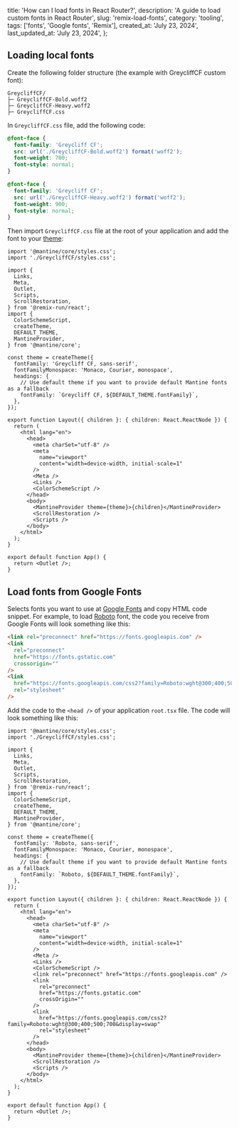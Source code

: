 
  title: 'How can I load fonts in React Router?',
  description: 'A guide to load custom fonts in React Router',
  slug: 'remix-load-fonts',
  category: 'tooling',
  tags: ['fonts', 'Google fonts', 'Remix'],
  created_at: 'July 23, 2024',
  last_updated_at: 'July 23, 2024',
};


## Loading local fonts

Create the following folder structure (the example with GreycliffCF custom font):

```plaintext
GreycliffCF/
├─ GreycliffCF-Bold.woff2
├─ GreycliffCF-Heavy.woff2
├─ GreycliffCF.css
```

In `GreycliffCF.css` file, add the following code:

```css
@font-face {
  font-family: 'Greycliff CF';
  src: url('./GreycliffCF-Bold.woff2') format('woff2');
  font-weight: 700;
  font-style: normal;
}

@font-face {
  font-family: 'Greycliff CF';
  src: url('./GreycliffCF-Heavy.woff2') format('woff2');
  font-weight: 900;
  font-style: normal;
}
```

Then import `GreycliffCF.css` file at the root of your application and
add the font to your [theme](https://mantine.dev/theming/theme-object/):

```tsx
import '@mantine/core/styles.css';
import './GreycliffCF/styles.css';

import {
  Links,
  Meta,
  Outlet,
  Scripts,
  ScrollRestoration,
} from '@remix-run/react';
import {
  ColorSchemeScript,
  createTheme,
  DEFAULT_THEME,
  MantineProvider,
} from '@mantine/core';

const theme = createTheme({
  fontFamily: 'Greycliff CF, sans-serif',
  fontFamilyMonospace: 'Monaco, Courier, monospace',
  headings: {
    // Use default theme if you want to provide default Mantine fonts as a fallback
    fontFamily: `Greycliff CF, ${DEFAULT_THEME.fontFamily}`,
  },
});

export function Layout({ children }: { children: React.ReactNode }) {
  return (
    <html lang="en">
      <head>
        <meta charSet="utf-8" />
        <meta
          name="viewport"
          content="width=device-width, initial-scale=1"
        />
        <Meta />
        <Links />
        <ColorSchemeScript />
      </head>
      <body>
        <MantineProvider theme={theme}>{children}</MantineProvider>
        <ScrollRestoration />
        <Scripts />
      </body>
    </html>
  );
}

export default function App() {
  return <Outlet />;
}
```

## Load fonts from Google Fonts

Selects fonts you want to use at [Google Fonts](https://fonts.google.com/) and copy
HTML code snippet. For example, to load [Roboto](https://fonts.google.com/specimen/Roboto)
font, the code you receive from Google Fonts will look something like this:

```html
<link rel="preconnect" href="https://fonts.googleapis.com" />
<link
  rel="preconnect"
  href="https://fonts.gstatic.com"
  crossorigin=""
/>
<link
  href="https://fonts.googleapis.com/css2?family=Roboto:wght@300;400;500;700&display=swap"
  rel="stylesheet"
/>
```

Add the code to the `<head />` of your application `root.tsx` file.
The code will look something like this:

```tsx
import '@mantine/core/styles.css';
import './GreycliffCF/styles.css';

import {
  Links,
  Meta,
  Outlet,
  Scripts,
  ScrollRestoration,
} from '@remix-run/react';
import {
  ColorSchemeScript,
  createTheme,
  DEFAULT_THEME,
  MantineProvider,
} from '@mantine/core';

const theme = createTheme({
  fontFamily: 'Roboto, sans-serif',
  fontFamilyMonospace: 'Monaco, Courier, monospace',
  headings: {
    // Use default theme if you want to provide default Mantine fonts as a fallback
    fontFamily: `Roboto, ${DEFAULT_THEME.fontFamily}`,
  },
});

export function Layout({ children }: { children: React.ReactNode }) {
  return (
    <html lang="en">
      <head>
        <meta charSet="utf-8" />
        <meta
          name="viewport"
          content="width=device-width, initial-scale=1"
        />
        <Meta />
        <Links />
        <ColorSchemeScript />
        <link rel="preconnect" href="https://fonts.googleapis.com" />
        <link
          rel="preconnect"
          href="https://fonts.gstatic.com"
          crossOrigin=""
        />
        <link
          href="https://fonts.googleapis.com/css2?family=Roboto:wght@300;400;500;700&display=swap"
          rel="stylesheet"
        />
      </head>
      <body>
        <MantineProvider theme={theme}>{children}</MantineProvider>
        <ScrollRestoration />
        <Scripts />
      </body>
    </html>
  );
}

export default function App() {
  return <Outlet />;
}
```
